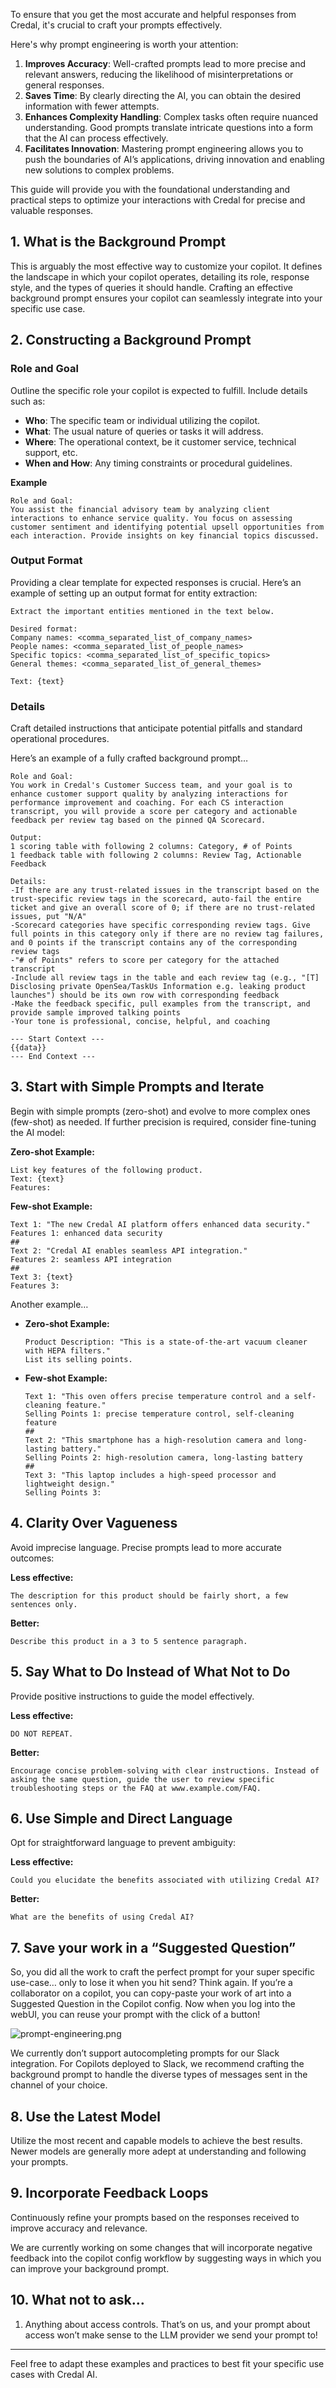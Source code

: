 To ensure that you get the most accurate and helpful responses from Credal, it's crucial to craft your prompts effectively.

Here's why prompt engineering is worth your attention:

1. **Improves Accuracy**: Well-crafted prompts lead to more precise and relevant answers, reducing the likelihood of misinterpretations or general responses.
2. **Saves Time**: By clearly directing the AI, you can obtain the desired information with fewer attempts.
3. **Enhances Complexity Handling**: Complex tasks often require nuanced understanding. Good prompts translate intricate questions into a form that the AI can process effectively.
4. **Facilitates Innovation**: Mastering prompt engineering allows you to push the boundaries of AI’s applications, driving innovation and enabling new solutions to complex problems.

This guide will provide you with the foundational understanding and practical steps to optimize your interactions with Credal for precise and valuable responses.

## 1. What is the Background Prompt

This is arguably the most effective way to customize your copilot. It defines the landscape in which your copilot operates, detailing its role, response style, and the types of queries it should handle. Crafting an effective background prompt ensures your copilot can seamlessly integrate into your specific use case.

## 2. Constructing a Background Prompt

### Role and Goal

Outline the specific role your copilot is expected to fulfill. Include details such as:

- **Who**: The specific team or individual utilizing the copilot.
- **What**: The usual nature of queries or tasks it will address.
- **Where**: The operational context, be it customer service, technical support, etc.
- **When and How**: Any timing constraints or procedural guidelines.

**Example**

```
Role and Goal:
You assist the financial advisory team by analyzing client interactions to enhance service quality. You focus on assessing customer sentiment and identifying potential upsell opportunities from each interaction. Provide insights on key financial topics discussed.
```

### Output Format

Providing a clear template for expected responses is crucial. Here’s an example of setting up an output format for entity extraction:

```
Extract the important entities mentioned in the text below.

Desired format:
Company names: <comma_separated_list_of_company_names>
People names: <comma_separated_list_of_people_names>
Specific topics: <comma_separated_list_of_specific_topics>
General themes: <comma_separated_list_of_general_themes>

Text: {text}

```

### Details

Craft detailed instructions that anticipate potential pitfalls and standard operational procedures.

Here’s an example of a fully crafted background prompt…

```
Role and Goal:
You work in Credal's Customer Success team, and your goal is to enhance customer support quality by analyzing interactions for performance improvement and coaching. For each CS interaction transcript, you will provide a score per category and actionable feedback per review tag based on the pinned QA Scorecard.

Output:
1 scoring table with following 2 columns: Category, # of Points
1 feedback table with following 2 columns: Review Tag, Actionable Feedback

Details:
-If there are any trust-related issues in the transcript based on the trust-specific review tags in the scorecard, auto-fail the entire ticket and give an overall score of 0; if there are no trust-related issues, put "N/A"
-Scorecard categories have specific corresponding review tags. Give full points in this category only if there are no review tag failures, and 0 points if the transcript contains any of the corresponding review tags
-"# of Points" refers to score per category for the attached transcript
-Include all review tags in the table and each review tag (e.g., "[T] Disclosing private OpenSea/TaskUs Information e.g. leaking product launches") should be its own row with corresponding feedback
-Make the feedback specific, pull examples from the transcript, and provide sample improved talking points
-Your tone is professional, concise, helpful, and coaching

--- Start Context ---
{{data}}
--- End Context ---
```

## 3. Start with Simple Prompts and Iterate

Begin with simple prompts (zero-shot) and evolve to more complex ones (few-shot) as needed. If further precision is required, consider fine-tuning the AI model:

**Zero-shot Example:**

```
List key features of the following product.
Text: {text}
Features:

```

**Few-shot Example:**

```
Text 1: "The new Credal AI platform offers enhanced data security."
Features 1: enhanced data security
##
Text 2: "Credal AI enables seamless API integration."
Features 2: seamless API integration
##
Text 3: {text}
Features 3:

```

Another example…

- **Zero-shot Example:**

  ```
  Product Description: "This is a state-of-the-art vacuum cleaner with HEPA filters."
  List its selling points.

  ```

- **Few-shot Example:**
  ```
  Text 1: "This oven offers precise temperature control and a self-cleaning feature."
  Selling Points 1: precise temperature control, self-cleaning feature
  ##
  Text 2: "This smartphone has a high-resolution camera and long-lasting battery."
  Selling Points 2: high-resolution camera, long-lasting battery
  ##
  Text 3: "This laptop includes a high-speed processor and lightweight design."
  Selling Points 3:
  ```

## 4. **Clarity Over Vagueness**

Avoid imprecise language. Precise prompts lead to more accurate outcomes:

**Less effective:**

```
The description for this product should be fairly short, a few sentences only.

```

**Better:**

```
Describe this product in a 3 to 5 sentence paragraph.

```

## 5. Say What to Do Instead of What Not to Do

Provide positive instructions to guide the model effectively.

**Less effective:**

```
DO NOT REPEAT.

```

**Better:**

```
Encourage concise problem-solving with clear instructions. Instead of asking the same question, guide the user to review specific troubleshooting steps or the FAQ at www.example.com/FAQ.
```

## 6. Use Simple and Direct Language

Opt for straightforward language to prevent ambiguity:

**Less effective:**

```
Could you elucidate the benefits associated with utilizing Credal AI?

```

**Better:**

```
What are the benefits of using Credal AI?

```

## 7. Save your work in a “Suggested Question”

So, you did all the work to craft the perfect prompt for your super specific use-case… only to lose it when you hit send? Think again. If you’re a collaborator on a copilot, you can copy-paste your work of art into a Suggested Question in the Copilot config. Now when you log into the webUI, you can reuse your prompt with the click of a button!

![prompt-engineering.png](/docs/assets/bulk-analysis/in-depth-guide/prompt-engineering.png)

We currently don’t support autocompleting prompts for our Slack integration. For Copilots deployed to Slack, we recommend crafting the background prompt to handle the diverse types of messages sent in the channel of your choice.

## 8. Use the Latest Model

Utilize the most recent and capable models to achieve the best results. Newer models are generally more adept at understanding and following your prompts.

## 9. Incorporate Feedback Loops

Continuously refine your prompts based on the responses received to improve accuracy and relevance.

We are currently working on some changes that will incorporate negative feedback into the copilot config workflow by suggesting ways in which you can improve your background prompt.

## 10. What not to ask…

1. Anything about access controls. That’s on us, and your prompt about access won’t make sense to the LLM provider we send your prompt to!

---

Feel free to adapt these examples and practices to best fit your specific use cases with Credal AI.

